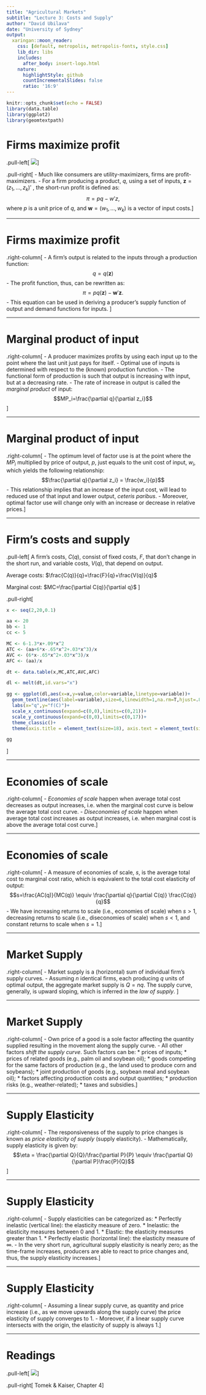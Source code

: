 ```yaml
---
title: "Agricultural Markets"
subtitle: "Lecture 3: Costs and Supply"
author: "David Ubilava"
date: "University of Sydney"
output:
  xaringan::moon_reader:
    css: [default, metropolis, metropolis-fonts, style.css]
    lib_dir: libs
    includes:
      after_body: insert-logo.html
    nature:
      highlightStyle: github
      countIncrementalSlides: false
      ratio: '16:9'
---
```



```r
knitr::opts_chunk$set(echo = FALSE)
library(data.table)
library(ggplot2)
library(geomtextpath)
```


# Firms maximize profit

.pull-left[
![](Art/supply.png)
]

.pull-right[
- Much like consumers are utility-maximizers, firms are profit-maximizers. 
- For a firm producing a product, $q$, using a set of inputs, $\mathbf{z}=(z_1,\ldots,z_k)'$ , the short-run profit is defined as: $$\pi = pq-w'z,$$ where $p$ is a unit price of $q$, and $\mathbf{w}=(w_1,\ldots,w_k)$ is a vector of input costs.
]

---


# Firms maximize profit

.right-column[
- A firm's output is related to the inputs through a production function: $$q = q(\mathbf{z})$$
- The profit function, thus, can be rewritten as: $$\pi = pq(\mathbf{z})-\mathbf{w}'\mathbf{z}.$$ 
- This equation can be used in deriving a producer's supply function of output and demand functions for inputs. 
<!-- The relevant supply function depends on the form of the production function, hence the form of the cost functions. -->
]


---


# Marginal product of input

.right-column[
- A producer maximizes profits by using each input up to the point where the last unit just pays for itself. 
- Optimal use of inputs is determined with respect to the (known) production function. 
- The functional form of production is such that output is increasing with input, but at a decreasing rate. 
- The rate of increase in output is called the *marginal product* of input: $$MP_i=\frac{\partial q}{\partial z_i}$$
]

---


# Marginal product of input

.right-column[
- The optimum level of factor use is at the point where the $MP_i$ multiplied by price of output, $p$, just equals to the unit cost of input, $w_i$, which yields the following relationship:$$\frac{\partial q}{\partial z_i} = \frac{w_i}{p}$$
- This relationship implies that an increase of the input cost, will lead to reduced use of that input and lower output, *ceteris paribus*. 
- Moreover, optimal factor use will change only with an increase or decrease in relative prices.
]

---

# Firm's costs and supply

.pull-left[
A firm's costs, $C(q)$, consist of fixed costs, $F$, that don't change in the short run, and variable costs, $V(q)$, that depend on output.

Average costs: $\frac{C(q)}{q}=\frac{F}{q}+\frac{V(q)}{q}$

Marginal cost: $MC=\frac{\partial C(q)}{\partial q}$
]

.pull-right[
```r

x <- seq(2,20,0.1)

aa <- 20
bb <- 1
cc <- 5

MC <- 6-1.3*x+.09*x^2
ATC <- (aa+6*x-.65*x^2+.03*x^3)/x
AVC <- (6*x-.65*x^2+.03*x^3)/x
AFC <- (aa)/x

dt <- data.table(x,MC,ATC,AVC,AFC)

dl <- melt(dt,id.vars="x")

gg <- ggplot(dl,aes(x=x,y=value,color=variable,linetype=variable))+
  geom_textline(aes(label=variable),size=6,linewidth=1,na.rm=T,hjust=.85)+
  labs(x="q",y="f(C)")+
  scale_x_continuous(expand=c(0,0),limits=c(0,21))+
  scale_y_continuous(expand=c(0,0),limits=c(0,17))+
  theme_classic()+
  theme(axis.title = element_text(size=18), axis.text = element_text(size=16),plot.margin = margin(1,0,0,0,"cm"),legend.position = "none")

gg

```
]

---


# Economies of scale

.right-column[
- *Economies of scale* happen when average total cost decreases as output increases, i.e. when the marginal cost curve is below the average total cost curve.
- *Diseconomies of scale* happen when average total cost increases as output increases, i.e. when marginal cost is above the average total cost curve.
]

---


# Economies of scale

.right-column[
- A measure of economies of scale, $s$, is the average total cost to marginal cost ratio, which is equivalent to the total cost elasticity of output: $$s=\frac{AC(q)}{MC(q)} \equiv \frac{\partial q}{\partial C(q)} \frac{C(q)}{q}$$
- We have increasing returns to scale (i.e., economies of scale) when $s>1$, decreasing returns to scale (i.e., diseconomies of scale) when $s<1$, and constant returns to scale when $s=1$.
]

---


# Market Supply

.right-column[
- Market supply is a (horizontal) sum of individual firm's supply curves. 
- Assuming $n$ identical firms, each producing $q$ units of optimal output, the aggregate market supply is $Q = nq$. The supply curve, generally, is upward sloping, which is inferred in the *law of supply*. 
]

---


# Market Supply

.right-column[
- Own price of a good is a sole factor affecting the quantity supplied resulting in the movement along the supply curve. 
- All other factors *shift the supply curve*. Such factors can be: 
  * prices of inputs; 
  * prices of related goods (e.g., palm oil and soybean oil); 
  * goods competing for the same factors of production (e.g., the land used to produce corn and soybeans); 
  * joint production of goods (e.g., soybean meal and soybean oil); 
  * factors affecting production costs and output quantities; 
  * production risks (e.g., weather-related); 
  * taxes and subsidies.
]

---


# Supply Elasticity

.right-column[
- The responsiveness of the supply to price changes is known as *price elasticity of supply* (supply elasticity). 
- Mathematically, supply elasticity is given by: $$\eta = \frac{\partial Q}{Q}/\frac{\partial P}{P} \equiv \frac{\partial Q}{\partial P}\frac{P}{Q}$$
]

---


# Supply Elasticity

.right-column[
- Supply elasticities can be categorized as:
  * Perfectly inelastic (vertical line): the elasticity measure of zero. 
  * Inelastic: the elasticity measures between $0$ and $1$. 
  * Elastic: the elasticity measures greater than $1$. 
  * Perfectly elastic (horizontal line): the elasticity measure of $\infty$.
- In the very short run, agricultural supply elasticity is nearly zero; as the time-frame increases, producers are able to react to price changes and, thus, the supply elasticity increases.
]

---


# Supply Elasticity

.right-column[
- Assuming a linear supply curve, as quantity and price increase (i.e., as we move upwards along the supply curve) the price elasticity of supply converges to $1$. 
- Moreover, if a linear supply curve intersects with the origin, the elasticity of supply is always $1$.
]

---


# Readings

.pull-left[
![](Art/readings.png)
]

.pull-right[
Tomek & Kaiser, Chapter 4
]

